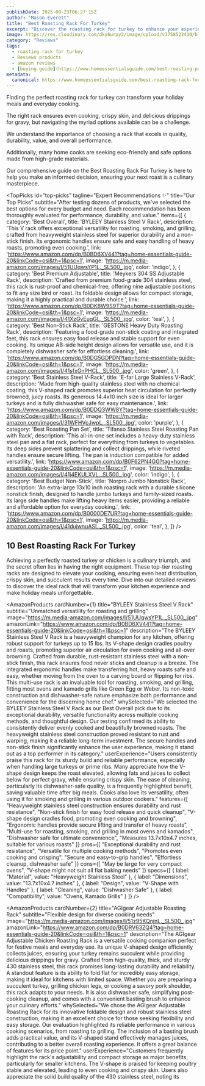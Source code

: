 ```yaml
---
publishDate: 2025-09-23T06:27:15Z
author: "Mason Everett"
title: "Best Roasting Rack For Turkey"
excerpt: "Discover the roasting rack for turkey to enhance your experience. Find top solutions based on thorough testing and reviews."
image: https://res.cloudinary.com/dky6urpy2/image/upload/v1758522410/blog_image_1758522410_ht0w0m.webp
category: "Reviews"
tags:
  - roasting rack for turkey
  - Reviews products
  - amazon reviews
  - [buying guide](https://www.homeessentialsguide.com/best-roasting-pan-for-turkey)
metadata:
  canonical: https://www.homeessentialsguide.com/best-roasting-rack-for-turkey
---
```



<p>Finding the perfect roasting rack for turkey can transform your holiday meals and everyday cooking.</p>
<p>The right rack ensures even cooking, crispy skin, and delicious drippings for gravy, but navigating the myriad options available can be a challenge.</p>
<p>We understand the importance of choosing a rack that excels in quality, durability, value, and overall performance.</p>
<p>Additionally, many home cooks are seeking eco-friendly and safe options made from high-grade materials.</p>
<p>Our comprehensive guide on the Best Roasting Rack For Turkey is here to help you make an informed decision, ensuring your next roast is a culinary masterpiece.</p>

<TopPicks
  id="top-picks"
  tagline="Expert Recommendations ✨"
  title="Our Top Picks"
  subtitle="After testing dozens of products, we've selected the best options for every budget and need. Each recommendation has been thoroughly evaluated for performance, durability, and value."
  items={[
    {
      category: 'Best Overall',
      title: 'BYLEEY Stainless Steel V Rack',
      description: 'This V rack offers exceptional versatility for roasting, smoking, and grilling, crafted from heavyweight stainless steel for superior durability and a non-stick finish. Its ergonomic handles ensure safe and easy handling of heavy roasts, promoting even cooking.',
      link: 'https://www.amazon.com/dp/B0BD6XV441?tag=home-essentials-guide-20&linkCode=osi&th=1&psc=1',
      image: 'https://m.media-amazon.com/images/I/51UUqwsYP1L._SL500_.jpg',
      color: 'indigo',
    },
    {
      category: 'Best Premium Adjustable',
      title: 'Meykers 304 SS Adjustable Rack',
      description: 'Crafted from premium food-grade 304 stainless steel, this rack is rust-proof and chemical-free, offering nine adjustable positions to fit any size bird or roast. Its foldable design allows for compact storage, making it a highly practical and durable choice.',
      link: 'https://www.amazon.com/dp/B0DK8W9S9T?tag=home-essentials-guide-20&linkCode=osi&th=1&psc=1',
      image: 'https://m.media-amazon.com/images/I/41XzGvEugGL._SL500_.jpg',
      color: 'teal',
    },
    {
      category: 'Best Non-Stick Rack',
      title: 'GESTONE Heavy Duty Roasting Rack',
      description: 'Featuring a food-grade non-stick coating and integrated feet, this rack ensures easy food release and stable support for even cooking. Its unique AB-side height design allows for versatile use, and it is completely dishwasher safe for effortless cleaning.',
      link: 'https://www.amazon.com/dp/B0DG5GDPDN?tag=home-essentials-guide-20&linkCode=osi&th=1&psc=1',
      image: 'https://m.media-amazon.com/images/I/41sfxGnPHCL._SL500_.jpg',
      color: 'green',
    },
    {
      category: 'Best Stainless Steel V-Rack',
      title: 'E-far Large Stainless V-Rack',
      description: 'Made from high-quality stainless steel with no chemical coating, this V-shaped rack promotes superior heat circulation for perfectly browned, juicy roasts. Its generous 14.4x10 inch size is ideal for larger turkeys and is fully dishwasher safe for easy maintenance.',
      link: 'https://www.amazon.com/dp/B0DDQ3WW8Y?tag=home-essentials-guide-20&linkCode=osi&th=1&psc=1',
      image: 'https://m.media-amazon.com/images/I/31WFHVcJwpL._SL500_.jpg',
      color: 'purple',
    },
    {
      category: 'Best Roasting Pan Set',
      title: 'Tifanso Stainless Steel Roasting Pan with Rack',
      description: 'This all-in-one set includes a heavy-duty stainless steel pan and a flat rack, perfect for everything from turkeys to vegetables. Its deep sides prevent splattering and collect drippings, while riveted handles ensure secure lifting. The pan is induction compatible for added versatility.',
      link: 'https://www.amazon.com/dp/B0F62PN4GG?tag=home-essentials-guide-20&linkCode=osi&th=1&psc=1',
      image: 'https://m.media-amazon.com/images/I/41j4EKULXVL._SL500_.jpg',
      color: 'indigo',
    },
    {
      category: 'Best Budget Non-Stick',
      title: 'Norpro Jumbo Nonstick Rack',
      description: 'An extra-large 13x10 inch roasting rack with a durable silicone nonstick finish, designed to handle jumbo turkeys and family-sized roasts. Its large side handles make lifting heavy items easier, providing a reliable and affordable option for everyday cooking.',
      link: 'https://www.amazon.com/dp/B0000DE7UR?tag=home-essentials-guide-20&linkCode=osi&th=1&psc=1',
      image: 'https://m.media-amazon.com/images/I/41dujwnuASL._SL500_.jpg',
      color: 'teal',
    },
  ]}
/>

## 10 Best Roasting Rack For Turkey

Achieving a perfectly roasted turkey or chicken is a culinary triumph, and the secret often lies in having the right equipment. These top-tier roasting racks are designed to elevate your cooking, ensuring even heat distribution, crispy skin, and succulent results every time. Dive into our detailed reviews to discover the ideal rack that will transform your kitchen experience and make holiday meals unforgettable.

<AmazonProducts
  cardNumber={1}
  title="BYLEEY Stainless Steel V Rack"
  subtitle="Unmatched versatility for roasting and grilling"
  image="https://m.media-amazon.com/images/I/51UUqwsYP1L._SL500_.jpg"
  amazonLink="https://www.amazon.com/dp/B0BD6XV441?tag=home-essentials-guide-20&linkCode=osi&th=1&psc=1"
  description="The BYLEEY Stainless Steel V Rack is a heavyweight champion for any kitchen, offering robust support for turkeys up to 15 lbs. Its V-shape design cradles poultry and roasts, promoting superior air circulation for even cooking and all-over browning. Crafted from durable, rust-resistant stainless steel with a non-stick finish, this rack ensures food never sticks and cleanup is a breeze. The integrated ergonomic handles make transferring hot, heavy roasts safe and easy, whether moving from the oven to a carving board or flipping for ribs. This multi-use rack is an invaluable tool for roasting, smoking, and grilling, fitting most ovens and kamado grills like Green Egg or Weber. Its non-toxic construction and dishwasher-safe nature emphasize both performance and convenience for the discerning home chef."
  whySelected="We selected the BYLEEY Stainless Steel V Rack as our Best Overall pick due to its exceptional durability, versatile functionality across multiple cooking methods, and thoughtful design. Our testing confirmed its ability to consistently deliver evenly cooked and beautifully browned roasts. The heavyweight stainless steel construction proved resistant to rust and warping, making it a reliable long-term investment. The secure handles and non-stick finish significantly enhance the user experience, making it stand out as a top performer in its category."
  userExperience="Users consistently praise this rack for its sturdy build and reliable performance, especially when handling large turkeys or prime ribs. Many appreciate how the V-shape design keeps the roast elevated, allowing fats and juices to collect below for perfect gravy, while ensuring crispy skin. The ease of cleaning, particularly its dishwasher-safe quality, is a frequently highlighted benefit, saving valuable time after big meals. Cooks also love its versatility, often using it for smoking and grilling in various outdoor cookers."
  features={[
    "Heavyweight stainless steel construction ensures durability and rust resistance",
    "Non-stick finish for easy food release and quick cleanup",
    "V-shape design cradles food, promoting even cooking and browning",
    "Ergonomic handles provide secure lifting and transfer of heavy roasts",
    "Multi-use for roasting, smoking, and grilling in most ovens and kamados",
    "Dishwasher safe for ultimate convenience",
    "Measures 13.7x10x4.7 inches, suitable for various roasts"
  ]}
  pros={[
    "Exceptional durability and rust resistance",
    "Versatile for multiple cooking methods",
    "Promotes even cooking and crisping",
    "Secure and easy-to-grip handles",
    "Effortless cleanup, dishwasher safe"
  ]}
  cons={[
    "May be large for very compact ovens",
    "V-shape might not suit all flat baking needs"
  ]}
  specs={[
    { label: "Material", value: "Heavyweight Stainless Steel" },
    { label: "Dimensions", value: "13.7x10x4.7 inches" },
    { label: "Design", value: "V-Shape with Handles" },
    { label: "Cleaning", value: "Dishwasher Safe" },
    { label: "Compatibility", value: "Ovens, Kamado Grills" }
  ]}
/>

<AmazonProducts
  cardNumber={2}
  title="AGIgear Adjustable Roasting Rack"
  subtitle="Flexible design for diverse cooking needs"
  image="https://m.media-amazon.com/images/I/51z95KQnjnL._SL500_.jpg"
  amazonLink="https://www.amazon.com/dp/B0DRV63ZQ4?tag=home-essentials-guide-20&linkCode=osi&th=1&psc=1"
  description="The AGIgear Adjustable Chicken Roasting Rack is a versatile cooking companion perfect for festive meals and everyday use. Its unique V-shaped design efficiently collects juices, ensuring your turkey remains succulent while providing delicious drippings for gravy. Crafted from high-quality, thick, and sturdy 430 stainless steel, this rack promises long-lasting durability and reliability. A standout feature is its ability to fold flat for incredibly easy storage, making it ideal for kitchens with limited space. Whether you are preparing a succulent turkey, grilling chicken legs, or cooking a savory pork shoulder, this rack adapts to your needs. It is also dishwasher safe, simplifying post-cooking cleanup, and comes with a convenient basting brush to enhance your culinary efforts."
  whySelected="We chose the AGIgear Adjustable Roasting Rack for its innovative foldable design and robust stainless steel construction, making it an excellent choice for those seeking flexibility and easy storage. Our evaluation highlighted its reliable performance in various cooking scenarios, from roasting to grilling. The inclusion of a basting brush adds practical value, and its V-shaped stand effectively manages juices, contributing to a better overall roasting experience. It offers a great balance of features for its price point."
  userExperience="Customers frequently highlight the rack's adjustability and compact storage as major benefits, particularly for smaller kitchens. The V-shape is praised for keeping poultry stable and elevated, leading to even cooking and crispy skin. Users also appreciate the solid build quality of the 430 stainless steel, noting its